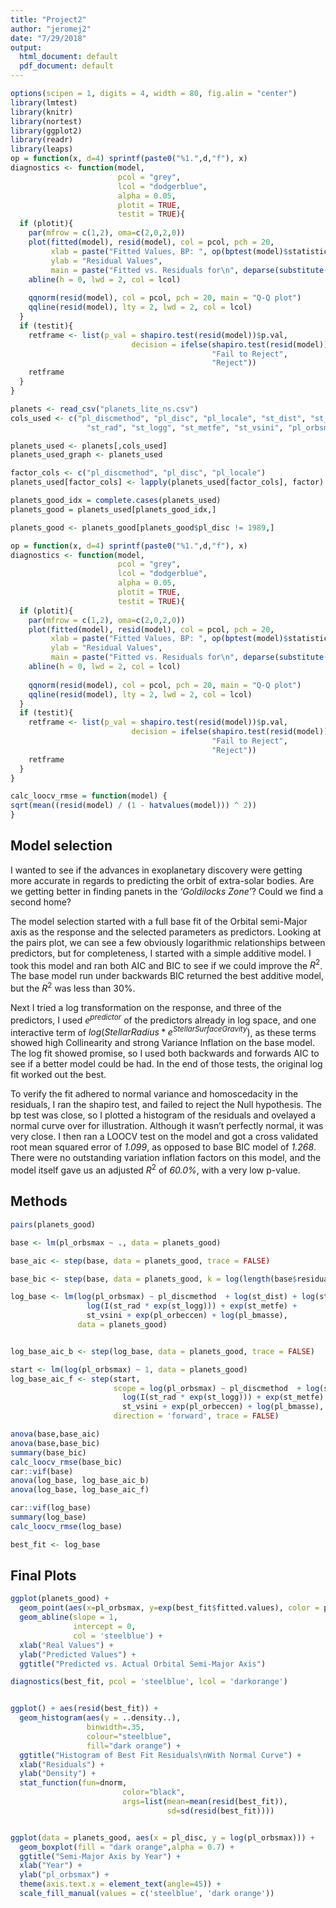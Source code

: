 ```yaml
---
title: "Project2"
author: "jeromej2"
date: "7/29/2018"
output:
  html_document: default
  pdf_document: default
---
```

```r
options(scipen = 1, digits = 4, width = 80, fig.alin = "center")
library(lmtest)
library(knitr)
library(nortest)
library(ggplot2)
library(readr)
library(leaps)
op = function(x, d=4) sprintf(paste0("%1.",d,"f"), x) 
diagnostics <- function(model, 
                        pcol = "grey", 
                        lcol = "dodgerblue", 
                        alpha = 0.05, 
                        plotit = TRUE, 
                        testit = TRUE){
  if (plotit){
    par(mfrow = c(1,2), oma=c(2,0,2,0))
    plot(fitted(model), resid(model), col = pcol, pch = 20,
         xlab = paste("Fitted Values, BP: ", op(bptest(model)$statistic), sep = " "),
         ylab = "Residual Values", 
         main = paste("Fitted vs. Residuals for\n", deparse(substitute(model)), sep = ""))
    abline(h = 0, lwd = 2, col = lcol)
    
    qqnorm(resid(model), col = pcol, pch = 20, main = "Q-Q plot")
    qqline(resid(model), lty = 2, lwd = 2, col = lcol)
  }
  if (testit){
    retframe <- list(p_val = shapiro.test(resid(model))$p.val, 
                           decision = ifelse(shapiro.test(resid(model))$p.val > alpha, 
                                             "Fail to Reject", 
                                             "Reject"))
    retframe
  }
}

```



```r

planets <- read_csv("planets_lite_ns.csv")
cols_used <- c("pl_discmethod", "pl_disc", "pl_locale", "st_dist", "st_optmag", "st_teff", "st_mass", 
                 "st_rad", "st_logg", "st_metfe", "st_vsini", "pl_orbsmax", "pl_orbeccen", "pl_bmasse")

planets_used <- planets[,cols_used]
planets_used_graph <- planets_used

factor_cols <- c("pl_discmethod", "pl_disc", "pl_locale")
planets_used[factor_cols] <- lapply(planets_used[factor_cols], factor)

planets_good_idx = complete.cases(planets_used)
planets_good = planets_used[planets_good_idx,]

planets_good <- planets_good[planets_good$pl_disc != 1989,]

op = function(x, d=4) sprintf(paste0("%1.",d,"f"), x) 
diagnostics <- function(model, 
                        pcol = "grey", 
                        lcol = "dodgerblue", 
                        alpha = 0.05, 
                        plotit = TRUE, 
                        testit = TRUE){
  if (plotit){
    par(mfrow = c(1,2), oma=c(2,0,2,0))
    plot(fitted(model), resid(model), col = pcol, pch = 20,
         xlab = paste("Fitted Values, BP: ", op(bptest(model)$statistic), sep = " "),
         ylab = "Residual Values", 
         main = paste("Fitted vs. Residuals for\n", deparse(substitute(model)), sep = ""))
    abline(h = 0, lwd = 2, col = lcol)
    
    qqnorm(resid(model), col = pcol, pch = 20, main = "Q-Q plot")
    qqline(resid(model), lty = 2, lwd = 2, col = lcol)
  }
  if (testit){
    retframe <- list(p_val = shapiro.test(resid(model))$p.val, 
                           decision = ifelse(shapiro.test(resid(model))$p.val > alpha, 
                                             "Fail to Reject", 
                                             "Reject"))
    retframe
  }
}

calc_loocv_rmse = function(model) {
sqrt(mean((resid(model) / (1 - hatvalues(model))) ^ 2))
}

```

## Model selection
I wanted to see if the advances in exoplanetary discovery were getting more accurate in regards to predicting the orbit of extra-solar bodies. Are we getting better in finding panets in the *'Goldilocks Zone'*? Could we find a second home?

The model selection started with a full base fit of the Orbital semi-Major axis as the response and the selected parameters as predictors. Looking at the pairs plot, we can see a few obviously logarithmic relationships between predictors, but for completeness, I started with a simple additive model. I took this model and ran both AIC and BIC to see if we could improve the $R^{2}$. The base model run under backwards BIC returned the best additive model, but the $R^{2}$ was less than 30%.

Next I tried a log transformation on the response, and three of the predictors, I used $e^{predictor}$ of the predictors already in log space, and one interactive term of $log(Stellar Radius * e^{Stellar Surface Gravity})$, as these terms showed high Collinearity and strong Variance Inflation on the base model. The log fit showed promise, so I used both backwards and forwards AIC to see if a better model could be had. In the end of those tests, the original log fit worked out the best.

To verify the fit adhered to normal variance and homoscedacity in the residuals, I ran the shapiro test, and failed to reject the Null hypothesis. The bp test was close, so I plotted a histogram of the residuals and ovelayed a normal curve over for illustration. Although it wasn't perfectly normal, it was very close. I then ran a LOOCV test on the model and got a cross validated root mean squared error of *1.099*, as opposed to base BIC model of *1.268*. There were no outstanding variation inflation factors on this model, and the model itself gave us an adjusted $R^{2}$ of *60.0%*, with a very low p-value.


## Methods

```r
pairs(planets_good)

```

```r

base <- lm(pl_orbsmax ~ ., data = planets_good)

base_aic <- step(base, data = planets_good, trace = FALSE)

base_bic <- step(base, data = planets_good, k = log(length(base$residuals)),  trace = FALSE)

log_base <- lm(log(pl_orbsmax) ~ pl_discmethod  + log(st_dist) + log(st_teff) + 
                 log(I(st_rad * exp(st_logg))) + exp(st_metfe) + 
                 st_vsini + exp(pl_orbeccen) + log(pl_bmasse), 
               data = planets_good)


log_base_aic_b <- step(log_base, data = planets_good, trace = FALSE)

start <- lm(log(pl_orbsmax) ~ 1, data = planets_good)
log_base_aic_f <- step(start, 
                       scope = log(pl_orbsmax) ~ pl_discmethod  + log(st_dist) + log(st_teff) +
                         log(I(st_rad * exp(st_logg))) + exp(st_metfe) + 
                         st_vsini + exp(pl_orbeccen) + log(pl_bmasse),
                       direction = 'forward', trace = FALSE)

```

```r

anova(base,base_aic)
anova(base,base_bic)
summary(base_bic)
calc_loocv_rmse(base_bic)
car::vif(base)
anova(log_base, log_base_aic_b)
anova(log_base, log_base_aic_f)

car::vif(log_base)
summary(log_base)
calc_loocv_rmse(log_base)

best_fit <- log_base

```

## Final Plots

```r
ggplot(planets_good) + 
  geom_point(aes(x=pl_orbsmax, y=exp(best_fit$fitted.values), color = pl_disc)) + 
  geom_abline(slope = 1,
              intercept = 0,
              col = 'steelblue') + 
  xlab("Real Values") + 
  ylab("Predicted Values") + 
  ggtitle("Predicted vs. Actual Orbital Semi-Major Axis")

diagnostics(best_fit, pcol = 'steelblue', lcol = 'darkorange')


ggplot() + aes(resid(best_fit)) + 
  geom_histogram(aes(y = ..density..), 
                 binwidth=.35, 
                 colour="steelblue", 
                 fill="dark orange") +
  ggtitle("Histogram of Best Fit Residuals\nWith Normal Curve") +
  xlab("Residuals") + 
  ylab("Density") + 
  stat_function(fun=dnorm,
                         color="black",
                         args=list(mean=mean(resid(best_fit)), 
                                   sd=sd(resid(best_fit))))


ggplot(data = planets_good, aes(x = pl_disc, y = log(pl_orbsmax))) +
  geom_boxplot(fill = "dark orange",alpha = 0.7) + 
  ggtitle("Semi-Major Axis by Year") +
  xlab("Year") +
  ylab("pl_orbsmax") +
  theme(axis.text.x = element_text(angle=45)) + 
  scale_fill_manual(values = c('steelblue', 'dark orange'))


```



